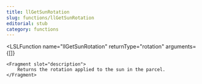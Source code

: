 ```yaml
---
title: llGetSunRotation
slug: functions/llGetSunRotation
editorial: stub
category: functions
---
```


<LSLFunction
	name="llGetSunRotation"
	returnType="rotation"
	arguments={[]}
>
	<Fragment slot="description">
		Returns the rotation applied to the sun in the parcel.
	</Fragment>
</LSLFunction>

